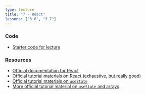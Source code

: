 ```yaml
---
type: lecture
title: "7 - React"
lessons: ["3.6", "3.7"]
---
```


### Code

- [Starter code for lecture](code/react-lecture.zip)

### Resources

- [Official documentation for React](https://react.dev)
- [Official tutorial materials on React (exhaustive, but really good)](https://react.dev/learn)
- [Official tutorial materials on `useState`](https://react.dev/learn/updating-objects-in-state)
- [More official tutorial material on `useState` and arrays](https://react.dev/learn/updating-arrays-in-state)